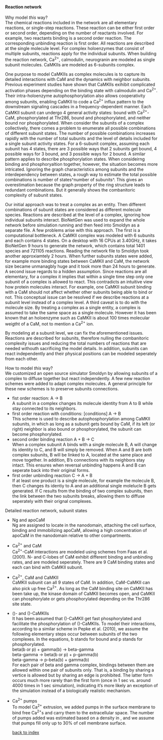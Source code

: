 
#### Reaction network

Why model *this* way?<br>
The chemical reactions included in the network are all elementary reactions, or single-step reactions. These reaction can be either first order or second order, depending on the number of reactants involved. For example, two reactants binding is a second order reaction. The corresponding unbinding reaction is first order. All reactions are described at the single molecule level. For complex holoenzymes that consist of multiple subunits, reactions apply for the individual subunits. When building the reaction network, Ca^2+^, calmodulin, neurogranin are modeled as single subunit molecules. CaMKIIs are modeled as 6-subunits complex. 

One purpose to model CaMKIIs as complex molecules is to capture its detailed interactions with CaM and the dynamics with neighbor subunits. Previous experiment studies have shown that CaMKIIs exihibit complicated activation phases depending on the binding state with calmodulin and Ca^2+^. Their intra-holoenzyme autophosphorylation also allows cooperativity among subunits, enabling CaMKII to code a Ca^2+^ influx pattern to the downstream signaling cascades in a frequency-dependent manner. Each CaMKII subunit can undergo 4 general activity states: bound with Ca^2+^-CaM, phosphorylated at Thr286, bound and phosphorylated, and neither bound nor phosphorylated. When consider the subunits of a complex collectively, there comes a problem to enumerate all possible combinations of different subunit states. The number of possible combinations increases rapidly with the number of total subunits and the level of details included for a single subunit activity states. For a 6-subunit complex, assuming each subunit has 4 states, there are 3 possible ways that 2 subunits get bound, 4 possible ways for 3 bound, and 3 possible ways for 2 bound. A similar pattern applies to describe phosphorylation states. When consideirng binding and phosphoryaltion together, however, the situation becomes more intricated. Ignoring the graph characteristics among subunits and the interdependency between states, a rough way to estimate the total possible combinations is number of states^number of subunits^. This gives an overestimation because the graph property of the ring structure leads to redundant combinations. But it generally shows the combanitoric complexity of subunit states.               

Our initial approach was to treat a complex as an entity. Then different combinations of subunit states are considered as different molecule species. Reactions are described at the level of a complex, ignoring how individual subunits interact. BioNetGen was used to expand the whole network before simulation running and then feed into Smoldyn as a separate file. A few problems arise with this approach. The first is a computational bottleneck. A CaMKII complex was modeled with 6 subunits and each contains 4 states. On a desktop with 16 CPUs at 3.40GHz, it takes BioNetGen 9 hours to generate the network, which contains total 1401 species and 721105 reactions. Reading the network file to Smoldyn took another approxiamtely 2 hours. When further subunits states were added, for example more binding states between CaMKII and CaM, the network size became unmanagbly huge and it took more than 24 hours to generate. A second issue regards to a hidden assumption. Since reactions are all elementary, for a complex it implies that within a single time step only one subunit of a complex is allowed to react. This contradicts an intuitive view how protein molecules interact. For example, one CaMKII subunit binding with a CaM should not affect whether other subunits being able to bind or not. This conceptual issue can be resolved if we describe reactions at a subunit level instead of a complex level. A third caveat is to do with the molecule size. By treating a complex as a single entity, a complex is assumed to take the same space as a single molecule. However it has been known that an holoenzyme such as CaMKII is about 100 times molecular weigtht of a CaM, not to mention a Ca^2+^ ion.

By modeling at a subunit level,  we can fix the aforementioned issues. Reactions are described for subunits, therefore nulling the combanitoric complexity issues and reducing the total numbers of reactions that are needed withouth sacrificing the model details. In addition, subunits can react independently and  their physical positions can be modeled seperately from each other.

How to model *this* way?<br>
We customized an open source simulator Smoldyn by allowing subunits of a complex to diffuse together but react independently. A few new reaction schemes were added to adapt complex molecules. A general principle for these new schemes is to preserve subunits connections.

* fist order reaction: A -> B<br>
A subunit in a complex changes its molecule identity from A to B while stay connected to its neighbors.
* first order reaction with conditions: [conditions] A -> B<br>
This scheme is used to describe autophosphorylation among CaMKII subunits, in which as long as a subunit gets bound by CaM, if its left (or right) neighbor is also bound or phosphorylated, the subunit can become phosphorylated. 
* second order binding reaction A + B -> C<br>
When a complex subunit A binds with a single molecule B, A will change its identity to C, and B will simply be removed. When A and B are both complex subunits, B will be linked to A, located at the same place and move together. In addition, B’s connections with its neighbors stay intact. This ensures when reversal unbinding happens A and B can seperate back into their original forms.
* first order unbinding reaction C -> A + B<br>
If at least one product is a single molecule, for example the molecule B, then C changes its identiy to A and an additional single molelucle B gets generated. If C results from the binding of two complex subunits, then the link between the two subunits breaks, allowing them to diffuse seperately with their orignal complexes.

 
Detailed reaction network, subunit states<br>

* Ng and apoCaM<br>
Ng are assigned to locate in the nanodomain, attaching the cell surface, binding and immobilizing apoCaM, allowing a high concentration of apoCaM in the nanodomain relative to other compartments.
* Ca^2+^ and CaM<br>
Ca^2+^-CaM interactions are modeled using schemes from Faas et al.(2001). N- and C-lobes of CaM exhibit different binding and unbinding rates, and are modeled seperately. There are 9 CaM binding states and each can bind with CaMKII subunit.<br>
* Ca^2+^, CaM and CaMKII<br>
CaMKII subunit can all 9 states of CaM. In addition, CaM-CaMKII can also pick up free Ca^2+^. As long as the CaM binding site on CaMKII has been take up, the kinase domain of CaMKII becomes open, and CaMKII can phosphorylate or gets phosphorylated depending on the Thr286 site state.
* \(\beta\)- and \(\gamma\)-CaMKIIs<br>
It has been assumed that \(\beta\)-CaMKII get fast phosphorylated and facilitate the phosphorylation of \(\gamma\)-CaMKIIs. To model their interactions, according to a similar scheme in Pepke et al. (2010), we assume the following elementary steps occur between subunits of the two complexes. In the equations, b stands for bound and p stands for phosphorylated.<br>
beta(b or p) + gamma(b) -> beta-gamma<br>
beta-gamma -> beta(b or p) + p-gamma(b)<br>
beta-gamma -> p-beta(b) + gamma(b)<br>
For each pair of beta and gamma complex, bindings between them are allowed within one pair of subunits only. That is, a binding by sharing a vertice is allowed but by sharing an edge is prohibited. The latter form occurs much more rarely than the first form (once in 1 sec vs. around 4000 times in 1 sec simulation), indicating it’s more likely an exception of the simulation instead of a biologically realistic mechanism. 

* Ca^2+^ pumps<br>
To model Ca^2+^ extrusion, we added pumps in the surface membrane to bind free Ca^2+^s and carry them to the extracellular space. The number of pumps added was estimated based on a density in , and we assume that pumps fill only up to 30% of cell membrane surface.



  [back to index](index.html)
